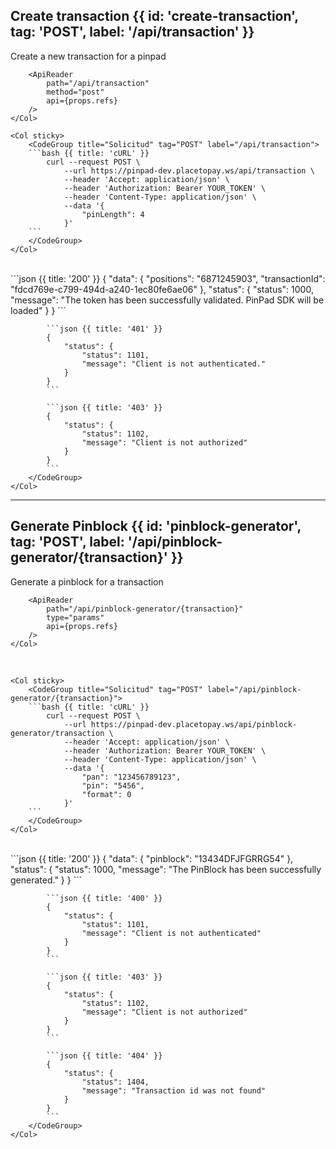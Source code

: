 
## Create transaction {{ id: 'create-transaction', tag: 'POST', label: '/api/transaction' }}

<Row>
    <Col>
        Create a new transaction for a pinpad

        <ApiReader
            path="/api/transaction"
            method="post"
            api={props.refs}
        />
    </Col>

    <Col sticky>
        <CodeGroup title="Solicitud" tag="POST" label="/api/transaction">
        ```bash {{ title: 'cURL' }}
            curl --request POST \
                --url https://pinpad-dev.placetopay.ws/api/transaction \
                --header 'Accept: application/json' \
                --header 'Authorization: Bearer YOUR_TOKEN' \
                --header 'Content-Type: application/json' \
                --data '{
                    "pinLength": 4
                }'
        ```
        </CodeGroup>
    </Col>
</Row>

<Row>
    <Col>
        <ApiReader
            path="/api/transaction"
            method="post"
            type="response"
            api={props.refs}
        />
    </Col>

<Col sticky>
        <br />
        <CodeGroup title="Respuesta">
            ```json {{ title: '200' }}
            {
                "data": {
                    "positions": "6871245903",
                    "transactionId": "fdcd769e-c799-494d-a240-1ec80fe6ae06"
                },
                "status": {
                    "status": 1000,
                    "message": "The token has been successfully validated. PinPad SDK will be loaded"
                }
            }
            ```

            ```json {{ title: '401' }}
            {
                "status": {
                    "status": 1101,
                    "message": "Client is not authenticated."
                }
            }
            ```

            ```json {{ title: '403' }}
            {
                "status": {
                    "status": 1102,
                    "message": "Client is not authorized"
                }
            }
            ```
        </CodeGroup>
    </Col>
</Row>

---

## Generate Pinblock {{ id: 'pinblock-generator', tag: 'POST', label: '/api/pinblock-generator/{transaction}' }}

<Row>
    <Col>
        Generate a pinblock for a transaction

        <ApiReader
            path="/api/pinblock-generator/{transaction}"
            type="params"
            api={props.refs}
        />
    </Col>
</Row>

<br />

<Row>
    <Col>
        <ApiReader
            path="/api/pinblock-generator/{transaction}"
            method="post"
            api={props.refs}
        />
    </Col>

    <Col sticky>
        <CodeGroup title="Solicitud" tag="POST" label="/api/pinblock-generator/{transaction}">
        ```bash {{ title: 'cURL' }}
            curl --request POST \
                --url https://pinpad-dev.placetopay.ws/api/pinblock-generator/transaction \
                --header 'Accept: application/json' \
                --header 'Authorization: Bearer YOUR_TOKEN' \
                --header 'Content-Type: application/json' \
                --data '{
                    "pan": "123456789123",
                    "pin": "5456",
                    "format": 0
                }'
        ```
        </CodeGroup>
    </Col>
</Row>

<Row>
    <Col>
        <ApiReader
            path="/api/pinblock-generator/{transaction}"
            method="post"
            type="response"
            api={props.refs}
        />
    </Col>

<Col sticky>
        <br />
        <CodeGroup title="Respuesta">
            ```json {{ title: '200' }}
            {
                "data": {
                    "pinblock": "13434DFJFGRRG54"
                },
                "status": {
                    "status": 1000,
                    "message": "The PinBlock has been successfully generated."
                }
            }
            ```

            ```json {{ title: '400' }}
            {
                "status": {
                    "status": 1101,
                    "message": "Client is not authenticated"
                }
            }
            ```

            ```json {{ title: '403' }}
            {
                "status": {
                    "status": 1102,
                    "message": "Client is not authorized"
                }
            }
            ```

            ```json {{ title: '404' }}
            {
                "status": {
                    "status": 1404,
                    "message": "Transaction id was not found"
                }
            }
            ```
        </CodeGroup>
    </Col>
</Row>